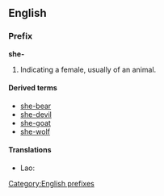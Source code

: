 {{see|Appendix:Variations of "she"}}

==English==
===Prefix===
'''she-'''
# Indicating a female, usually of an animal.

====Derived terms====
*[[she-bear]]
*[[she-devil]]
*[[she-goat]]
*[[she-wolf]]

====Translations====
*Lao: {{t|lo|ແມ່|tr=mëë|sc=Laoo}}

[[Category:English prefixes]]